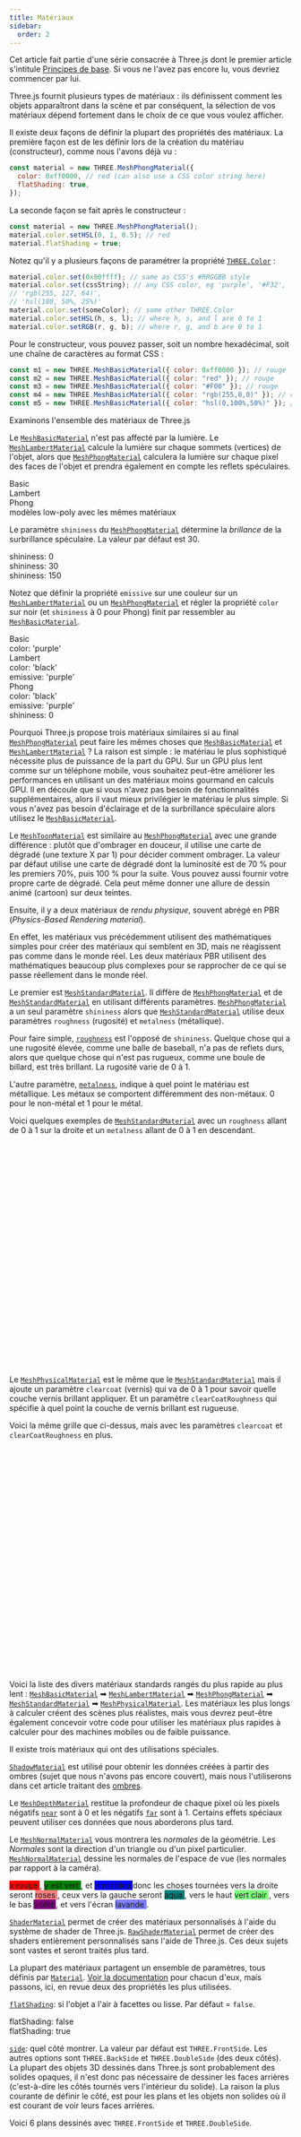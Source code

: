 ```yaml
---
title: Matériaux
sidebar:
  order: 2
---
```


Cet article fait partie d'une série consacrée à Three.js dont
le premier article s'intitule [Principes de base](fundamentals.html).
Si vous ne l'avez pas encore lu, vous devriez commencer par lui.

Three.js fournit plusieurs types de matériaux : ils définissent comment les objets apparaîtront dans la scène et par conséquent, la sélection de vos matériaux dépend fortement dans le choix de ce que vous voulez afficher.

Il existe deux façons de définir la plupart des propriétés des matériaux. La première façon est de les définir lors de la création du matériau (constructeur), comme nous l'avons déjà vu :

```js
const material = new THREE.MeshPhongMaterial({
  color: 0xff0000, // red (can also use a CSS color string here)
  flatShading: true,
});
```

La seconde façon se fait après le constructeur :

```js
const material = new THREE.MeshPhongMaterial();
material.color.setHSL(0, 1, 0.5); // red
material.flatShading = true;
```

Notez qu'il y a plusieurs façons de paramétrer la propriété [`THREE.Color`](/api/en/math/Color) :

```js
material.color.set(0x00ffff); // same as CSS's #RRGGBB style
material.color.set(cssString); // any CSS color, eg 'purple', '#F32',
// 'rgb(255, 127, 64)',
// 'hsl(180, 50%, 25%)'
material.color.set(someColor); // some other THREE.Color
material.color.setHSL(h, s, l); // where h, s, and l are 0 to 1
material.color.setRGB(r, g, b); // where r, g, and b are 0 to 1
```

Pour le constructeur, vous pouvez passer, soit un nombre hexadécimal, soit une chaîne de caractères au format CSS :

```js
const m1 = new THREE.MeshBasicMaterial({ color: 0xff0000 }); // rouge
const m2 = new THREE.MeshBasicMaterial({ color: "red" }); // rouge
const m3 = new THREE.MeshBasicMaterial({ color: "#F00" }); // rouge
const m4 = new THREE.MeshBasicMaterial({ color: "rgb(255,0,0)" }); // rouge
const m5 = new THREE.MeshBasicMaterial({ color: "hsl(0,100%,50%)" }); // rouge
```

Examinons l'ensemble des matériaux de Three.js

Le [`MeshBasicMaterial`](/api/en/materials/MeshBasicMaterial) n'est pas affecté par la lumière.
Le [`MeshLambertMaterial`](/api/en/materials/MeshLambertMaterial) calcule la lumière sur chaque sommets (vertices) de l'objet, alors que [`MeshPhongMaterial`](/api/en/materials/MeshPhongMaterial) calculera la lumière sur chaque pixel des faces de l'objet et prendra également en compte les reflets spéculaires.

<div class="spread">
  <div>
    <div data-diagram="MeshBasicMaterial"></div>
    <div class="code">Basic</div>
  </div>
  <div>
    <div data-diagram="MeshLambertMaterial"></div>
    <div class="code">Lambert</div>
  </div>
  <div>
    <div data-diagram="MeshPhongMaterial"></div>
    <div class="code">Phong</div>
  </div>
</div>
<div class="spread">
  <div>
    <div data-diagram="MeshBasicMaterialLowPoly"></div>
  </div>
  <div>
    <div data-diagram="MeshLambertMaterialLowPoly"></div>
  </div>
  <div>
    <div data-diagram="MeshPhongMaterialLowPoly"></div>
  </div>
</div>
<div class="threejs_center code">modèles low-poly avec les mêmes matériaux</div>

Le paramètre `shininess` du [`MeshPhongMaterial`](/api/en/materials/MeshPhongMaterial) détermine la _brillance_ de la surbrillance spéculaire. La valeur par défaut est 30.

<div class="spread">
  <div>
    <div data-diagram="MeshPhongMaterialShininess0"></div>
    <div class="code">shininess: 0</div>
  </div>
  <div>
    <div data-diagram="MeshPhongMaterialShininess30"></div>
    <div class="code">shininess: 30</div>
  </div>
  <div>
    <div data-diagram="MeshPhongMaterialShininess150"></div>
    <div class="code">shininess: 150</div>
  </div>
</div>

Notez que définir la propriété `emissive` sur une couleur sur un
[`MeshLambertMaterial`](/api/en/materials/MeshLambertMaterial) ou un [`MeshPhongMaterial`](/api/en/materials/MeshPhongMaterial) et régler la propriété `color` sur noir
(et `shininess` à 0 pour Phong) finit par ressembler au [`MeshBasicMaterial`](/api/en/materials/MeshBasicMaterial).

<div class="spread">
  <div>
    <div data-diagram="MeshBasicMaterialCompare"></div>
    <div class="code">
      <div>Basic</div>
      <div>color: 'purple'</div>
    </div>
  </div>
  <div>
    <div data-diagram="MeshLambertMaterialCompare"></div>
    <div class="code">
      <div>Lambert</div>
      <div>color: 'black'</div>
      <div>emissive: 'purple'</div>
    </div>
  </div>
  <div>
    <div data-diagram="MeshPhongMaterialCompare"></div>
    <div class="code">
      <div>Phong</div>
      <div>color: 'black'</div>
      <div>emissive: 'purple'</div>
      <div>shininess: 0</div>
    </div>
  </div>
</div>

Pourquoi Three.js propose trois matériaux similaires si au final [`MeshPhongMaterial`](/api/en/materials/MeshPhongMaterial) peut faire les mêmes choses que [`MeshBasicMaterial`](/api/en/materials/MeshBasicMaterial) et [`MeshLambertMaterial`](/api/en/materials/MeshLambertMaterial) ? La raison est simple : le matériau le plus sophistiqué nécessite plus de puissance de la part du GPU. Sur un GPU plus lent comme sur un téléphone mobile, vous souhaitez peut-être améliorer les performances en utilisant un des matériaux moins gourmand en calculs GPU. Il en découle que si vous n'avez pas besoin de fonctionnalités supplémentaires, alors il vaut mieux privilégier le matériau le plus simple. Si vous n'avez pas besoin d'éclairage et de la surbrillance spéculaire alors utilisez le [`MeshBasicMaterial`](/api/en/materials/MeshBasicMaterial).

Le [`MeshToonMaterial`](/api/en/materials/MeshToonMaterial) est similaire au [`MeshPhongMaterial`](/api/en/materials/MeshPhongMaterial)
avec une grande différence : plutôt que d'ombrager en douceur, il utilise une carte de dégradé (une texture X par 1) pour décider comment ombrager. La valeur par défaut utilise une carte de dégradé dont la luminosité est de 70 % pour les premiers 70%, puis 100 % pour la suite. Vous pouvez aussi fournir votre propre carte de dégradé. Cela peut même donner une allure de dessin animé (cartoon) sur deux teintes.

<div class="spread">
  <div data-diagram="MeshToonMaterial"></div>
</div>

Ensuite, il y a deux matériaux de _rendu physique_, souvent abrégé en PBR (_Physics-Based Rendering material_).

En effet, les matériaux vus précédemment utilisent des mathématiques simples pour créer des matériaux qui semblent en 3D, mais ne réagissent pas comme dans le monde réel. Les deux matériaux PBR utilisent des mathématiques beaucoup plus complexes pour se rapprocher de ce qui se passe réellement dans le monde réel.

Le premier est [`MeshStandardMaterial`](/api/en/materials/MeshStandardMaterial). Il diffère de [`MeshPhongMaterial`](/api/en/materials/MeshPhongMaterial) et de [`MeshStandardMaterial`](/api/en/materials/MeshStandardMaterial) en utilisant différents paramètres.
[`MeshPhongMaterial`](/api/en/materials/MeshPhongMaterial) a un seul paramètre `shininess` alors que [`MeshStandardMaterial`](/api/en/materials/MeshStandardMaterial) utilise deux paramètres `roughness` (rugosité) et `metalness` (métallique).

Pour faire simple, [`roughness`](/api/en/materials/MeshStandardMaterial#roughness) est l'opposé de `shininess`.
Quelque chose qui a une rugosité élevée, comme une balle de baseball, n'a pas de reflets durs, alors que quelque chose qui n'est pas rugueux, comme une boule de billard, est très brillant. La rugosité varie de 0 à 1.

L'autre paramètre, [`metalness`](/api/en/materials/MeshStandardMaterial#metalness), indique
à quel point le matériau est métallique. Les métaux se comportent différemment des non-métaux. 0
pour le non-métal et 1 pour le métal.

Voici quelques exemples de [`MeshStandardMaterial`](/api/en/materials/MeshStandardMaterial) avec un `roughness` allant de 0 à 1
sur la droite et un `metalness` allant de 0 à 1 en descendant.

<div data-diagram="MeshStandardMaterial" style="min-height: 400px"></div>

Le [`MeshPhysicalMaterial`](/api/en/materials/MeshPhysicalMaterial) est le même que le [`MeshStandardMaterial`](/api/en/materials/MeshStandardMaterial) mais il ajoute un paramètre `clearcoat` (vernis) qui va de 0 à 1 pour savoir quelle couche vernis brillant appliquer. Et un paramètre `clearCoatRoughness` qui spécifie à quel point la couche de vernis brillant est rugueuse.

Voici la même grille que ci-dessus, mais avec les paramètres `clearcoat` et `clearCoatRoughness` en plus.

<div data-diagram="MeshPhysicalMaterial" style="min-height: 400px"></div>

Voici la liste des divers matériaux standards rangés du plus rapide au plus lent :
[`MeshBasicMaterial`](/api/en/materials/MeshBasicMaterial) ➡ [`MeshLambertMaterial`](/api/en/materials/MeshLambertMaterial) ➡ [`MeshPhongMaterial`](/api/en/materials/MeshPhongMaterial) ➡
[`MeshStandardMaterial`](/api/en/materials/MeshStandardMaterial) ➡ [`MeshPhysicalMaterial`](/api/en/materials/MeshPhysicalMaterial). Les matériaux les plus longs à calculer créent des scènes plus réalistes, mais vous devrez peut-être également concevoir votre code pour utiliser les matériaux plus rapides à calculer pour des machines mobiles ou de faible puissance.

Il existe trois matériaux qui ont des utilisations spéciales.

[`ShadowMaterial`](/api/en/materials/ShadowMaterial)
est utilisé pour obtenir les données créées à partir des ombres (sujet que nous n'avons pas encore couvert), mais nous l'utiliserons dans cet article traitant des [ombres](shadows.html).

Le [`MeshDepthMaterial`](/api/en/materials/MeshDepthMaterial) restitue la profondeur de chaque pixel où les pixels
négatifs [`near`](/api/en/cameras/PerspectiveCamera#near) sont à 0 et les négatifs [`far`](/api/en/cameras/PerspectiveCamera#far) sont à 1.
Certains effets spéciaux peuvent utiliser ces données que nous aborderons plus tard.

<div class="spread">
  <div>
    <div data-diagram="MeshDepthMaterial"></div>
  </div>
</div>

Le [`MeshNormalMaterial`](/api/en/materials/MeshNormalMaterial) vous montrera les _normales_ de la géométrie.
Les _Normales_ sont la direction d'un triangle ou d'un pixel particulier.
[`MeshNormalMaterial`](/api/en/materials/MeshNormalMaterial) dessine les normales de l'espace de vue (les normales par rapport à la caméra).

<span style="background: red;" class="color">
  x rouge
</span>
,
<span style="background: green;" class="dark-color">
  y est vert
</span>
, et
<span style="background: blue;" class="dark-color">
  z est bleu
</span>
donc les choses tournées vers la droite seront
<span style="background: #FF7F7F;" class="color">
  roses
</span>
, ceux vers la gauche seront
<span style="background: #007F7F;" class="dark-color">
  aqua
</span>
, vers le haut
<span style="background: #7FFF7F;" class="color">
  vert clair
</span>
, vers le bas
<span style="background: #7F007F;" class="dark-color">
  violet
</span>
, et vers l'écran
<span style="background: #7F7FFF;" class="color">
  lavande
</span>
.

<div class="spread">
  <div>
    <div data-diagram="MeshNormalMaterial"></div>
  </div>
</div>

[`ShaderMaterial`](/api/en/materials/ShaderMaterial) permet de créer des matériaux personnalisés à l'aide du système de shader de Three.js. [`RawShaderMaterial`](/api/en/materials/RawShaderMaterial) permet de créer des shaders entièrement personnalisés sans l'aide de Three.js. Ces deux sujets sont vastes et seront traités plus tard.

La plupart des matériaux partagent un ensemble de paramètres, tous définis par [`Material`](/api/en/materials/Material).
[Voir la documentation](/api/en/materials/Material) pour chacun d'eux, mais passons, ici, en revue deux des propriétés les plus utilisées.

[`flatShading`](/api/en/materials/Material#flatShading):
si l'objet a l'air à facettes ou lisse. Par défaut = `false`.

<div class="spread">
  <div>
    <div data-diagram="smoothShading"></div>
    <div class="code">flatShading: false</div>
  </div>
  <div>
    <div data-diagram="flatShading"></div>
    <div class="code">flatShading: true</div>
  </div>
</div>

[`side`](/api/en/materials/Material#side): quel côté montrer. La valeur par défaut est `THREE.FrontSide`.
Les autres options sont `THREE.BackSide` et `THREE.DoubleSide` (des deux côtés).
La plupart des objets 3D dessinés dans Three.js sont probablement des solides opaques, il n'est donc pas nécessaire de dessiner les faces arrières (c'est-à-dire les côtés tournés vers l'intérieur du solide). La raison la plus courante de définir le côté, est pour les plans et les objets non solides où il est courant de voir leurs faces arrières.

Voici 6 plans dessinés avec `THREE.FrontSide` et `THREE.DoubleSide`.

<div class="spread">
  <div>
    <div data-diagram="sideDefault" style="height: 250px;"></div>
    <div class="code">side: THREE.FrontSide</div>
  </div>
  <div>
    <div data-diagram="sideDouble" style="height: 250px;"></div>
    <div class="code">side: THREE.DoubleSide</div>
  </div>
</div>

Il y a vraiment beaucoup de choses à considérer avec les matériaux et il nous reste encore beaucoup à en dire. En particulier, nous avons jusqu'ici ignoré les textures, qui utilisent toute une série d'options. Avant de couvrir le domaine des textures, nous devons faire une pause et aborder [la configuration de votre environnement de développement](setup.html)

<div class="threejs_bottombar">
### material.needsUpdate

Ce sujet affecte rarement la plupart des applications Three.js, mais juste pour information
Three.js applique les paramètres de matériau lorsqu'un matériau est utilisé, où "utilisé" signifie "quelque chose est rendu qui utilise le matériau".
Certains paramètres de matériau ne sont appliqués qu'une seule fois, car leur modification nécessite beaucoup de travail de la part de Three.js.
Dans ces cas, vous devez définir `material.needsUpdate = true` pour dire à Three.js d'appliquer vos modifications matérielles. Les paramètres les plus courants qui vous obligent à définir `needsUpdate` si vous modifiez les paramètres après avoir utilisé le matériau sont :

<ul>
<li>`flatShading`</li>
<li>
ajouter ou supprimer une texture

Changer une texture est possible, mais si vous voulez passer de, aucune texture à l'utilisation d'une texture, ou l'inverse, vous devrez définir `needsUpdate = true`.

Si vous souhaitez supprimer une texture, il est préférable de la remplacer par une texture blanche de 1 pixel de côté.

</li>
</ul>

Comme mentionné ci-dessus, la plupart des applications ne rencontrent jamais ces problèmes. La plupart des applications ne basculent pas entre l'ombrage plat et l'ombrage non plat. La plupart des applications utilisent également des textures ou une couleur unie pour un matériau donné, elles passent rarement de l'une à l'autre.

</div>

<canvas id="c"></canvas>

<span>Script:src="../resources/threejs-materials.js"</span>
